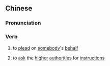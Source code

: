 ==Chinese==
{{zh-forms|s=请命}}

===Pronunciation===
{{zh-pron
|m=qǐngmìng
|c=cing2 ming6
|mn=chhéng-bēng/twv:chhéng-miā
|cat=v
}}

===Verb===
{{zh-verb}}

# to [[plead]] on [[somebody]]'s [[behalf]]
# {{lb|zh|old}} to [[ask]] the [[higher]] [[authority|authorities]] for [[instruction]]s